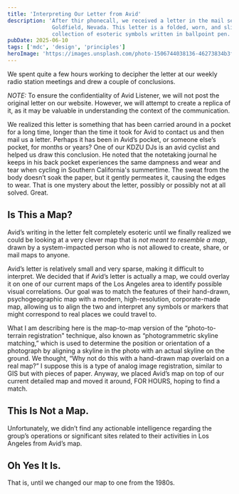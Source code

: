```yaml
---
title: 'Interpreting Our Letter from Avid'
description: 'After thir phonecall, we received a letter in the mail sent to our KDZU Sonic Exoskeleton location in 
              Goldfield, Nevada. This letter is a folded, worn, and slightly water-damaged paper note that features a 
              collection of esoteric symbols written in ballpoint pen.'
pubDate: 2025-06-10
tags: ['mdc', 'design', 'principles']
heroImage: 'https://images.unsplash.com/photo-1506744038136-46273834b3fb?auto=format&fit=crop&w=800&q=80'
---
```


We spent quite a few hours working to decipher the letter at our weekly radio station meetings and drew 
a couple of conclusions.

<em>NOTE:</em> To ensure the confidentiality of Avid Listener, we will not post the original letter on our website. However, we 
will attempt to create a replica of it, as it may be valuable in understanding the context of the communication.

We realized this letter is something that has been carried around in a pocket for a long time, longer than the time it 
took for Avid to contact us and then mail us a letter. Perhaps it has been in Avid’s pocket, or someone else’s pocket, 
for months or years? One of our KDZU DJs is an avid cyclist and helped us draw this conclusion. He noted that the 
notetaking journal he keeps in his back pocket experiences the same dampness and wear and tear when cycling in Southern 
California's summertime. The sweat from the body doesn’t soak the paper, but it gently permeates it, causing the edges 
to wear. That is one mystery about the letter, possibly or possibly not at all solved. Great.

## Is This a Map?
Avid’s writing in the letter felt completely esoteric until we finally realized we could be looking at a very clever 
map that is <em>not meant to resemble a map</em>, drawn by a system-impacted person who is not allowed to create, 
share, or mail maps to anyone.

Avid’s letter is relatively small and very sparse, making it difficult to interpret. We decided that if Avid’s letter 
is actually a map, we could overlay it on one of our current maps of the Los Angeles area to identify possible visual 
correlations. Our goal was to match the features of their hand-drawn, psychogeographic map with a modern, 
high-resolution, corporate-made map, allowing us to align the two and interpret any symbols or markers that might 
correspond to real places we could travel to.

What I am describing here is the map-to-map version of the “photo-to-terrain registration" technique, also known as 
“photogrammetric skyline matching,” which is used to determine the position or orientation of a photograph by aligning 
a skyline in the photo with an actual skyline on the ground. We thought, “Why not do this with a hand-drawn map 
overlaid on a real map?” I suppose this is a type of analog image registration, similar to GIS but with pieces of 
paper. Anyway, we placed Avid’s map on top of our current detailed map and moved it around, FOR HOURS, hoping to find a match. 

## This Is Not a Map.
Unfortunately, we didn’t find any actionable intelligence regarding the group’s operations or significant sites 
related to their activities in Los Angeles from Avid’s map. 

## Oh Yes It Is.
That is, until we changed our map to one from the 1980s.







